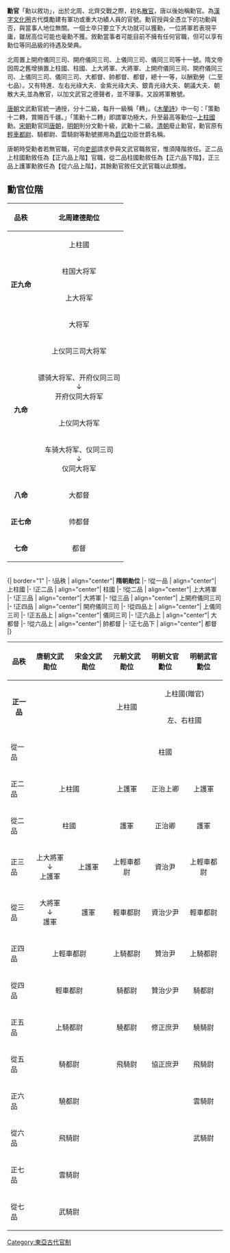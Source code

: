 '''勳官'''「勳以敘功」，出於北周、北齊交戰之際，初名[[散官|散官]]，唐以後始稱勳官。為[[漢字文化圈|漢字文化圈]]古代獎勵建有軍功或重大功績人員的官號。勳官授與全憑立下的功勳與否，與當事人地位無關。一個士卒只要立下大功就可以獲勳，一位將軍若表現平庸，雖居高位可能也毫勳不獲。敘勳當事者可能目前不擁有任何官職，但可以享有勳位等同品級的待遇及榮典。

北周置上開府儀同三司、開府儀同三司、上儀同三司、儀同三司等十一號。隋文帝因周之舊增損置上柱國、柱國、上大將軍、大將軍、上開府儀同三司、開府儀同三司、上儀同三司、儀同三司、大都督、帥都督、都督，總十一等，以酬勤勞（二至七品）。又有特進、左右光祿大夫、金紫光祿大夫、銀青光祿大夫、朝議大夫、朝散大夫,並為散官，以加文武官之德聲者，並不理事。又設將軍散號。

[[唐朝|唐朝]]文武勳官統一通授，分十二級，每升一級稱「轉」。《[[木蘭詩|木蘭詩]]》中一句：「策勳十二轉，賞賜百千疆。」「策勳十二轉」即謂軍功極大，升至最高等勳位─[[上柱國|上柱國]]勳。[[宋朝|宋朝]]勳官同[[唐朝|唐朝]]，[[明朝|明朝]]則分文勳十級，武勳十二級。[[清朝|清朝]]廢止勳官，勳官原有[[輕車都尉|輕車都尉]]、騎都尉、雲騎尉等勳號挪用為[[中國爵位|爵位]]功臣世爵名稱。

唐朝時受勳者若無官職，可向[[吏部|吏部]]請求參與文武官職敘官，惟須降階敘任。正二品上柱國勳敘任為【正六品上階】官職，從二品柱國勳敘任為【正六品下階】，正三品上護軍勳敘任為【從六品上階】，其餘勳官敘任文武官職以此類推。

==勳官位階==
{| border="1"
|-
!品秩
| align="center"| '''北周建德勛位'''
|-
| rowspan=4 align="center"| '''正九命'''
| align="center"| 上柱國
|-
| align="center"| 柱国大将军
|-
| align="center"| 上大将军
|-
| align="center"| 大将军
|-
| rowspan=4 align="center"| '''九命'''
| align="center"| 上仪同三司大将军
|-
| align="center"| 骠骑大将军、开府仪同三司<br>↓<br>开府仪同大将军
|-
| align="center"| 上仪同大将军
|-
| align="center"| 车骑大将军、仪同三司<br>↓<br>仪同大将军
|-
| align="center"| '''八命'''
| align="center"| 大都督
|-
| align="center"| '''正七命'''
| align="center"| 帅都督
|-
| align="center"| '''七命'''
| align="center"| 都督
|}
<br>
{| border="1"
|-
!品秩
| align="center"| '''隋朝勛位'''
|-
!從一品
| align="center"| 上柱國
|-
!正二品
| align="center"| 柱國
|-
!從二品
| align="center"| 上大將軍
|-
!正三品
| align="center"| 大將軍
|-
!從三品
| align="center"| 上開府儀同三司
|-
!正四品 
| align="center"| 開府儀同三司
|-
!從四品上
| align="center"| 上儀同三司
|-
!正五品上
| align="center"| 儀同三司
|-
!正六品上
| align="center"| 大都督
|-
!從六品上
| align="center"| 帥都督
|-
!正七品下
| align="center"| 都督 
|}


{| border="1"
|-
!品秩
| align="center" | '''唐朝文武勛位'''
| align="center" | '''宋金文武勛位'''
| align="center" | '''元朝文武勛位'''
| align="center"| '''明朝文官勳位'''
| align="center"| '''明朝武官勳位'''
|-
| rowspan=2 align="center"| '''正一品'''
| colspan="2" rowspan="2"|
| align="center" rowspan="2"| 上柱國
| align="center" colspan="2"| 上柱國(贈官)
|-
| align="center" colspan="2"| 左、右柱國
|-
!從一品
| align="center" colspan="2"|
| align="center" colspan="3"| 柱國
|-
!正二品
| align="center" colspan="2"| 上柱國
| align="center"| 上護軍
| align="center"| 正治上卿
| align="center"| 上護軍
|-
!從二品
| align="center" colspan="2"| 柱國
| align="center"| 護軍
| align="center"| 正治卿
| align="center"| 護軍
|-
!正三品
| align="center"| 上大將軍<br>↓<br>上護軍
| align="center"| 上護軍
| align="center"| 上輕車都尉
| align="center"| 資治尹
| align="center"| 上輕車都尉
|-
!從三品
| align="center"| 大將軍<br>↓<br>護軍
| align="center"| 護軍
| align="center"| 輕車都尉
| align="center"| 資治少尹
| align="center"| 輕車都尉
|-
!正四品 
| align="center" colspan="2"| 上輕車都尉
| align="center"| 上騎都尉
| align="center"| 贊治尹
| align="center"| 上騎都尉
|-
!從四品
| align="center" colspan="2"| 輕車都尉
| align="center"| 騎都尉
| align="center"| 贊治少尹
| align="center"| 騎都尉
|-
!正五品
| align="center" colspan="2"| 上騎都尉
| align="center"| 驍都尉
| align="center"| 修正庶尹
| align="center"| 驍騎尉
|-
!從五品
| align="center" colspan="2"| 騎都尉
| align="center"| 飛騎尉
| align="center"| 協正庶尹
| align="center"| 飛騎尉
|-
!正六品
| align="center" colspan="2"| 驍都尉
| align="center"| 
| align="center"| 
| align="center"| 雲騎尉
|-
!從六品
| align="center" colspan="2"| 飛騎尉
| align="center"| 
| align="center"| 
| align="center"| 武騎尉
|-
!正七品
| align="center" colspan="2"| 雲騎尉
| align="center"| 
| align="center" colspan="2"| 
|-
!從七品
| align="center" colspan="2"| 武騎尉
| align="center"| 
| align="center" colspan="2"| 
|}

[[Category:東亞古代官制|Category:東亞古代官制]]